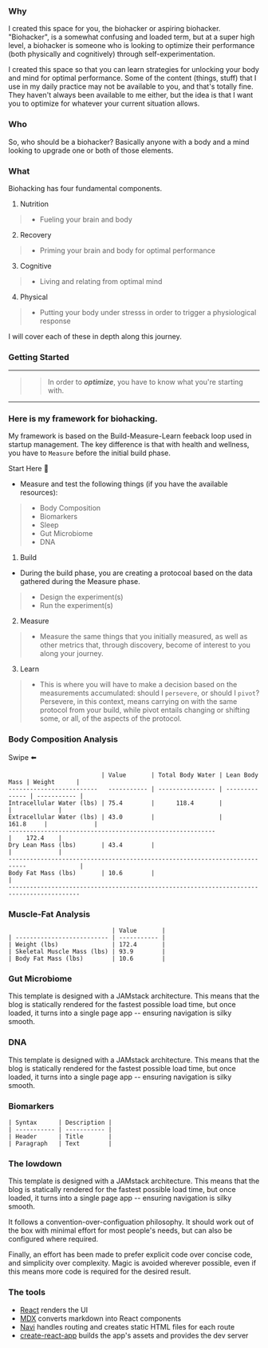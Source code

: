 <div>

### Why

I created this space for you, the biohacker or aspiring biohacker. "Biohacker", is a somewhat confusing and loaded term, but at a super high level, a biohacker is someone who is looking to optimize their performance (both physically and cognitively) through self-experimentation.

I created this space so that you can learn strategies for unlocking your body and mind for optimal performance. Some of the content (things, stuff) that I use in my daily practice may not be available to you, and that's totally fine. They haven't always been available to me either, but the idea is that I want you to optimize for whatever your current situation allows.

### Who

So, who should be a biohacker? Basically anyone with a body and a mind looking to upgrade one or both of those elements.

### What

Biohacking has four fundamental components.

1. Nutrition
> - Fueling your brain and body
2. Recovery
> - Priming your brain and body for optimal performance
3. Cognitive
> - Living and relating from optimal mind
4. Physical
> - Putting your body under stresss in order to trigger a physiological response

I will cover each of these in depth along this journey. 

### Getting Started

***

>> In order to ***optimize***, you have to know what you're starting with.

*** 

### Here is my framework for biohacking.

My framework is based on the Build-Measure-Learn feeback loop used in startup management. The key difference is that with health and wellness, you have to `Measure` before the initial build phase.

Start Here 🚀  
- Measure and test the following things (if you have the available resources):
> - Body Composition
> - Biomarkers
> - Sleep
> - Gut Microbiome
> - DNA

1. Build
- During the build phase, you are creating a protocoal based on the data gathered during the Measure phase.
>- Design the experiment(s)
>- Run the experiment(s)
2. Measure
>- Measure the same things that you initially measured, as well as other metrics that, through discovery, become of interest to you along your journey.
3. Learn
>- This is where you will have to make a decision based on the measurements accumulated: should I `persevere`, or should I `pivot`? Persevere, in this context, means carrying on with the same protocol from your build, while pivot entails changing or shifting some, or all, of the aspects of the protocol.

### Body Composition Analysis 
Swipe :arrow_left:

```
                          | Value       | Total Body Water | Lean Body Mass | Weight      |
-------------------------   ----------- | ---------------- | -------------- | ----------- |                                   
Intracellular Water (lbs) | 75.4        |      118.4       |                |             |
Extracellular Water (lbs) | 43.0        |                  |      161.8     |             |
----------------------------------------------------------                  |    172.4    |
Dry Lean Mass (lbs)       | 43.4        |                                   |             |
---------------------------------------------------------------------------               |
Body Fat Mass (lbs)       | 10.6        |                                                 |
------------------------------------------------------------------------------------------
```

### Muscle-Fat Analysis 

```
                             | Value       |
| -------------------------- | ----------- |
| Weight (lbs)               | 172.4       |
| Skeletal Muscle Mass (lbs) | 93.9        |
| Body Fat Mass (lbs)        | 10.6        |
```

### Gut Microbiome

This template is designed with a JAMstack architecture. This means that the blog is statically rendered for the fastest possible load time, but once loaded, it turns into a single page app -- ensuring navigation is silky smooth.

### DNA

This template is designed with a JAMstack architecture. This means that the blog is statically rendered for the fastest possible load time, but once loaded, it turns into a single page app -- ensuring navigation is silky smooth.

### Biomarkers

```
| Syntax      | Description |
| ----------- | ----------- |
| Header      | Title       |
| Paragraph   | Text        |
```

###  The lowdown

This template is designed with a JAMstack architecture. This means that the blog is statically rendered for the fastest possible load time, but once loaded, it turns into a single page app -- ensuring navigation is silky smooth.

It follows a convention-over-configuation philosophy. It should work out of the box with minimal effort for most people's needs, but can also be configured where required.

Finally, an effort has been made to prefer explicit code over concise code, and simplicity over complexity. Magic is avoided wherever possible, even if this means more code is required for the desired result.


### The tools

- [React](https://reactjs.org) renders the UI
- [MDX](https://mdxjs.com) converts markdown into React components
- [Navi](https://frontarm.com/navi/) handles routing and creates static HTML files for each route
- [create-react-app](https://reactjs.org/docs/create-a-new-react-app.html) builds the app's assets and provides the dev server

</div>